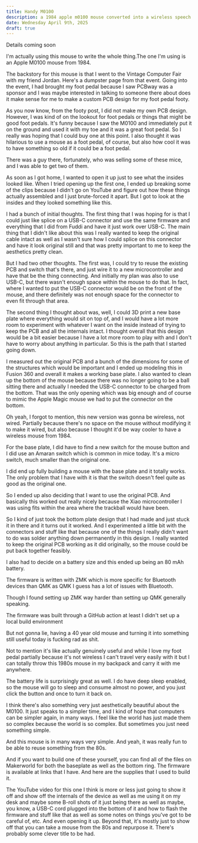```yaml
---
title: Handy M0100
description: a 1984 apple m0100 mouse converted into a wireless speech to text button
date: Wednesday April 9th, 2025
draft: true
---
```


Details coming soon

I'm actually using this mouse to write the whole thing.The one I'm using is an Apple M0100 mouse from 1984.

The backstory for this mouse is that I went to the Vintage Computer Fair with my friend Jordan.
Here's a dumpster page from that event. Going into the event, I had brought my foot pedal because I saw PCBway was a sponsor and I was maybe interested in talking to someone there about does it make sense for me to make a custom PCB design for my foot pedal footy.

As you now know, from the footy post, I did not make my own PCB design. However, I was kind of on the lookout for foot pedals or things that might be good foot pedals.
It's funny because I saw the M0100 and immediately put it on the ground and used it with my toe and it was a great foot pedal.
So I really was hoping that I could buy one at this point. I also thought it was hilarious to use a mouse as a foot pedal, of course, but also how cool it was to have something so old if it could be a foot pedal.

There was a guy there, fortunately, who was selling some of these mice, and I was able to get two of them.

As soon as I got home, I wanted to open it up just to see what the insides looked like.
When I tried opening up the first one, I ended up breaking some of the clips because I didn't go on YouTube and figure out how these things actually assembled and I just brute-forced it apart.
But I got to look at the insides and they looked something like this.

I had a bunch of initial thoughts. The first thing that I was hoping for is that I could just like splice on a USB-C connector and use the same firmware and everything that I did from Fuddi and have it just work over USB-C.
The main thing that I didn't like about this was I really wanted to keep the original cable intact as well as I wasn't sure how I could splice on this connector and have it look original still and that was pretty important to me to keep the aesthetics pretty clean.

But I had two other thoughts. The first was, I could try to reuse the existing PCB and switch that's there, and just wire it to a new microcontroller and have that be the thing connecting. And initially my plan was also to use USB-C, but there wasn't enough space within the mouse to do that.
In fact, where I wanted to put the USB-C connector would be on the front of the mouse, and there definitely was not enough space for the connector to even fit through that area.

The second thing I thought about was, well, I could 3D print a new base plate where everything would sit on top of, and I would have a lot more room to experiment with whatever I want on the inside instead of trying to keep the PCB and all the internals intact.
I thought overall that this design would be a bit easier because I have a lot more room to play with and I don't have to worry about anything in particular. So this is the path that I started going down.

I measured out the original PCB and a bunch of the dimensions for some of the structures which would be important and I ended up modeling this in Fusion 360 and overall it makes a working base plate.
I also wanted to clean up the bottom of the mouse because there was no longer going to be a ball sitting there and actually I needed the USB-C connector to be charged from the bottom. That was the only opening which was big enough and of course to mimic the Apple Magic mouse we had to put the connector on the bottom.

Oh yeah, I forgot to mention, this new version was gonna be wireless, not wired. Partially because there's no space on the mouse without modifying it to make it wired, but also because I thought it'd be way cooler to have a wireless mouse from 1984.

For the base plate, I did have to find a new switch for the mouse button and I did use an Amaran switch which is common in mice today. It's a micro switch, much smaller than the original one.

I did end up fully building a mouse with the base plate and it totally works. The only problem that I have with it is that the switch doesn't feel quite as good as the original one.

So I ended up also deciding that I want to use the original PCB. And basically this worked out really nicely because the Xiao microcontroller I was using fits within the area where the trackball would have been.

So I kind of just took the bottom plate design that I had made and just stuck it in there and it turns out it worked. And I experimented a little bit with the connectors and stuff like that because one of the things I really didn't want to do was solder anything down permanently in this design.
I really wanted to keep the original PCB working as it did originally, so the mouse could be put back together feasibly.

I also had to decide on a battery size and this ended up being an 80 mAh battery.

The firmware is written with ZMK which is more specific for Bluetooth devices than QMK as QMK I guess has a lot of issues with Bluetooth.

Though I found setting up ZMK way harder than setting up QMK generally speaking.

The firmware was built through a GitHub action at least I didn't set up a local build environment

But not gonna lie, having a 40 year old mouse and turning it into something still useful today is fucking rad as shit.

Not to mention it's like actually genuinely useful and while I love my foot pedal partially because it's not wireless I can't travel very easily with it but I can totally throw this 1980s mouse in my backpack and carry it with me anywhere.

The battery life is surprisingly great as well. I do have deep sleep enabled, so the mouse will go to sleep and consume almost no power, and you just click the button and once to turn it back on.

I think there's also something very just aesthetically beautiful about the M0100.
It just speaks to a simpler time, and I kind of hope that computers can be simpler again, in many ways. I feel like the world has just made them so complex because the world is so complex. But sometimes you just need something simple.

And this mouse is in many ways very simple. And yeah, it was really fun to be able to reuse something from the 80s.

And if you want to build one of these yourself, you can find all of the files on Makerworld for both the baseplate as well as the bottom ring.
The firmware is available at links that I have.
And here are the supplies that I used to build it.

The YouTube video for this one I think is more or less just going to show it off and show off the internals of the device as well as me using it on my desk and maybe some B-roll shots of it just being there as well as maybe, you know, a USB-C cord plugged into the bottom of it and how to flash the firmware and stuff like that as well as some notes on things you've got to be careful of, etc. And even opening it up.
Beyond that, it's mostly just to show off that you can take a mouse from the 80s and repurpose it. There's probably some clever title to be had.